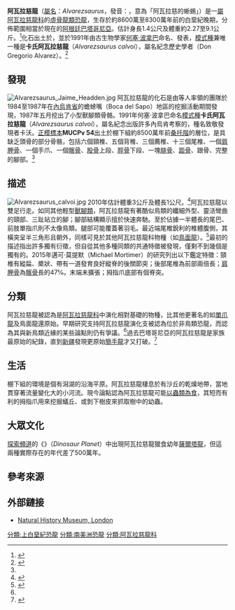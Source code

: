 {{Automatic Taxobox
| taxon = Alvarezsaurus
| fossil_range=[[晚白堊世|晚白堊世]]<br>{{fossil_range|86|83}}
| image = Alvarezsaurus.jpg
| image_caption = 骨架模型
| authority = [[何塞·波拿巴|Bonaparte]], 1991
| type_species = '''卡氏阿瓦拉慈龍<br>''Alvarezsaurus calvoi'''''
| type_species_authority = Bonaparte, 1991 
}}

'''阿瓦拉慈龍'''（[[屬名|屬名]]：''Alvarezsaurus''，發音：{{IPAc-en|ˌ|æ|l|v|ə|r|ɛ|z|ˈ|s|ɔː|r|ə|s}}，意為「阿瓦拉慈的蜥蜴」）是一[[屬|屬]][[阿瓦拉慈龍科|阿瓦拉慈龍科]]的[[虛骨龍類|虛骨龍類]][[恐龍|恐龍]]，生存於約8600萬至8300萬年前的白堊紀晚期，分佈範圍相當於現在的[[阿根廷|阿根廷]][[巴塔哥尼亞|巴塔哥尼亞]]。估計身長1.4公尺及體重約2.27至9.1公斤。<ref>{{Cite web|title=Holtz's Genus LIst|url=https://www.geol.umd.edu/~tholtz/dinoappendix/HoltzappendixWinter2011.pdf|last=Holtz Jr.|first=Thomas R.|date=2012}}</ref>化石出土於{{link-en|棚下組|Bajo de la Carpa Formation}}，並於1991年由古生物學家[[何塞·波拿巴|何塞·波拿巴]]命名、發表，[[模式種|模式種]]兼唯一種是'''卡氏阿瓦拉慈龍'''（''Alvarezsaurus calvoi''），屬名紀念歷史學者{{link-en|格雷戈里奧·阿瓦雷茲|Gregorio Álvarez (historian)}}（Don Gregorio Alvarez）。<ref name="Bonaparte1991">{{Cite journal|last=Bonaparte|first=José F.|date=1991|title=Los vertebrados fósiles de la formación Río Colorado, de la ciudad de Neuquén y cercanías, Cretácico Superior, Argentina|trans-title=The fossil vertebrates of the Colorado River formation, from the city of Neuquén and surroundings, Upper Cretaceous, Argentina|journal=Revista del Museo Argentino de Ciencias Naturales "Bernardino Rivadavia". Paleontología|language=es|volume=4|issue=3|pages=15–123|issn=0524-9511}}</ref>

==發現==
[[File:Alvarezsaurus_Jaime_Headden.jpg|thumb]]
阿瓦拉慈龍的化石是由{{link-en|豪赫·卡沃|Jorge Orlando Calvo}}等人率領的{{link-en|科馬約大學|National University of Comahue}}團隊於1984至1987年在[[內烏肯省|內烏肯省]]的蟾蜍嘴（Boca del Sapo）地區的挖掘活動期間發現，1987年五月挖出了小型獸腳類骨骼。1991年何塞·波拿巴命名[[模式種|模式種]]'''卡氏阿瓦拉慈龍'''（''Alvarezsaurus calvoi''），屬名紀念出版許多內烏肯考察的{{link-en|奎果里約·亞佛瑞茲|Gregorio Álvarez (historian)}}，種名致敬發現者卡沃。[[正模標本|正模標本]]''' MUCPv 54'''出土於棚下組約8500萬年前[[桑托階|桑托階]]的層位，是具缺乏頭骨的部分骨骼，包括六個頸椎、五個背椎、三個薦椎、十三個尾椎、一個[[肩胛骨|肩胛骨]]、一個手爪、一個[[髂骨|髂骨]]、[[股骨|股骨]]上段、[[脛骨|脛骨]]下段、一塊[[腓骨|腓骨]]、[[距骨|距骨]]、跟骨、完整的腳部。<ref name="Bonaparte1991"/>

==描述==
[[File:Alvarezsaurus_calvoi.jpg|thumb]]
2010年{{link-en|葛瑞格利·保羅|Gregory S. Paul}}估計體重3公斤及體長1公尺。<ref>{{Cite book|title=The Princeton Field Guide to Dinosaurs|last=Paul|first=Gregory S.|publisher=Princeton University Press|year=2010|isbn=978-0691137209|edition=1st|pages=[https://archive.org/details/princetonfieldgu0000paul/page/126 126]|jstor=j.ctt7sv5n|url=https://archive.org/details/princetonfieldgu0000paul/page/126}}</ref>阿瓦拉慈龍以雙足行走。如同其他輕型[[獸腳類|獸腳類]]，阿瓦拉慈龍有著酷似鳥類的纖細外型、靈活彎曲的頸部、三趾站立的腳；腳部結構顯示擅於快速奔馳。至於佔據一半體長的尾巴、前肢單指爪則不太像鳥類。腿部可能覆蓋著羽毛。最近端尾椎銳利的椎體腹側，其橫突呈半三角形且朝外，同樣可見於其他阿瓦拉慈龍科物種（如[[鳥面龍_(蒙古)|鳥面龍]]）。<ref name="Chiappe2002">{{Cite book|title=Mesozoic Birds: Above the Heads of Dinosaurs|url=https://archive.org/details/mesozoicbirdsabo00chia|last1=Chiappe|first1=Luis M.|last2=Norell|first2=Mark A.|last3=Clark|first3=James M.|publisher=University of California Press|isbn=978-0520200944|editor-last=Chiappe|editor-first=Luis M.|publication-date=December 2002|pages=[https://archive.org/details/mesozoicbirdsabo00chia/page/n99 87]–120|chapter=The Cretaceous, Short-Armed Alvarezsauridae: Mononykus and Its Kin|date=5 December 2002|editor-last2=Witmer|editor-first2=Lawrence M.}}</ref>最初的描述指出許多獨有衍徵，但自從其他多種同類的共通特徵被發現，僅剩不到幾個是獨有的。2015年邁可·莫提默（Michael Mortimer）的研究列出以下鑑定特徵：頸椎有縱扁、槳狀、帶有一道發育良好縱脊的後關節突；後部尾椎為前部兩倍長；[[肩胛骨|肩胛骨]]為[[髂骨|髂骨]]長的47℅，末端未擴張；拇指爪底部有個脊突。

==分類==
阿瓦拉慈龍被認為是[[阿瓦拉慈龍科|阿瓦拉慈龍科]]中演化相對基礎的物種，比其他更著名的如[[單爪龍|單爪龍]]及鳥面龍還原始。早期研究支持阿瓦拉慈龍演化支被認為位於非鳥類恐龍，而認為其與新鳥類近緣的某些論點則仍有爭議。<ref name=Chiappe2002/>過去巴塔哥尼亞的阿瓦拉慈龍是家族最原始的紀錄，直到[[新疆|新疆]]發現更原始[[簡手龍|簡手龍]]才又打破。<ref name="Choiniere2010">{{Cite journal|last1=Choiniere|first1=Jonah N.|last2=Xu|first2=Xing|last3=Clark|first3=James M.|last4=Forster|first4=Catherine A.|last5=Guo|first5=Yu|last6=Han|first6=Fenglu|date=29 January 2010|title=A Basal Alvarezsauroid Theropod from the Early Late Jurassic of Xinjiang, China|journal=[[Science_(journal)|Science]]|volume=327|issue=5965|pages=571–574|bibcode=2010Sci...327..571C|doi=10.1126/science.1182143|pmid=20110503|s2cid=36904501}}</ref>

==生活==
棚下組的環境是個有潟湖的沿海平原。阿瓦拉慈龍棲息於有沙丘的乾燥地帶，當地貫穿著流量變化大的小河流。現今論點認為阿瓦拉慈龍可能[[食蟲動物|以蟲類為食]]，其短而有利的拇指爪用來挖掘蟻丘、或剝下樹皮來抓取樹中的幼蟲。

==大眾文化==
[[探索頻道|探索頻道]]的《{{link-en|恐龍星球 (探索頻道)|Dinosaur Planet (TV series)|恐龍星球|Dinosaur Planet (TV series)}}》（''Dinosaur Planet''）中出現阿瓦拉慈龍獵食幼年[[薩爾塔龍|薩爾塔龍]]，但這兩種實際存在的年代差了500萬年。
==參考來源==
{{Reflist}}

==外部鏈接==
*[https://web.archive.org/web/20060925133228/http://internt.nhm.ac.uk/jdsml/nature-online/dino-directory//detail.dsml?Genus=Alvarezsaurus Natural History Museum, London]
{{手盜龍類|M.|state=expanded}}
{{Taxonbar|from=Q134182}}
{{Portalbar|生物學|恐龍}}

[[分類:上白堊紀恐龍|分類:上白堊紀恐龍]]
[[分類:南美洲恐龍|分類:南美洲恐龍]]
[[分類:阿瓦拉慈龍科|分類:阿瓦拉慈龍科]]
